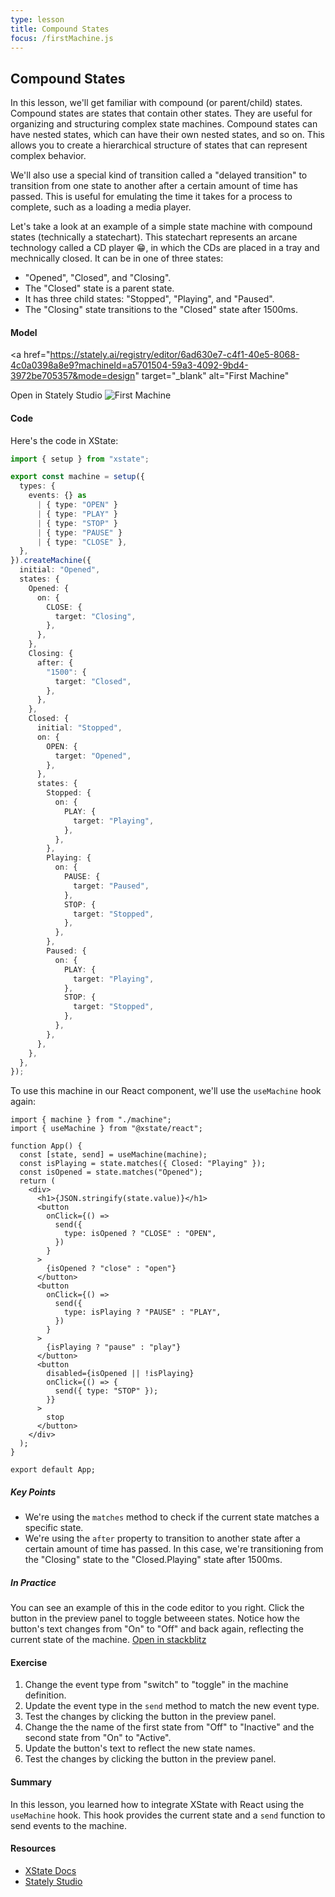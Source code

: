 ```yaml
---
type: lesson
title: Compound States
focus: /firstMachine.js
---
```


## Compound States

In this lesson, we'll get familiar with compound (or parent/child) states. Compound states are states that contain other states. They are useful for organizing and structuring complex state machines. Compound states can have nested states, which can have their own nested states, and so on. This allows you to create a hierarchical structure of states that can represent complex behavior.

We'll also use a special kind of transition called a "delayed transition" to transition from one state to another after a certain amount of time has passed. This is useful for emulating the time it takes for a process to complete, such as a loading a media player.

Let's take a look at an example of a simple state machine with compound states (technically a statechart). This statechart represents an arcane technology called a CD player 😁, in which the CDs are placed in a tray and mechnically closed. It can be in one of three states:

- "Opened", "Closed", and "Closing".
- The "Closed" state is a parent state.
- It has three child states: "Stopped", "Playing", and "Paused".
- The "Closing" state transitions to the "Closed" state after 1500ms.

#### Model

<a
  href="https://stately.ai/registry/editor/6ad630e7-c4f1-40e5-8068-4c0a0398a8e9?machineId=a5701504-59a3-4092-9bd4-3972be705357&mode=design"
  target="_blank"
  alt="First Machine"
>
  Open in Stately Studio
</a>
<img src="/first-machine.png" alt="First Machine" />

#### Code

Here's the code in XState:

```ts
import { setup } from "xstate";

export const machine = setup({
  types: {
    events: {} as
      | { type: "OPEN" }
      | { type: "PLAY" }
      | { type: "STOP" }
      | { type: "PAUSE" }
      | { type: "CLOSE" },
  },
}).createMachine({
  initial: "Opened",
  states: {
    Opened: {
      on: {
        CLOSE: {
          target: "Closing",
        },
      },
    },
    Closing: {
      after: {
        "1500": {
          target: "Closed",
        },
      },
    },
    Closed: {
      initial: "Stopped",
      on: {
        OPEN: {
          target: "Opened",
        },
      },
      states: {
        Stopped: {
          on: {
            PLAY: {
              target: "Playing",
            },
          },
        },
        Playing: {
          on: {
            PAUSE: {
              target: "Paused",
            },
            STOP: {
              target: "Stopped",
            },
          },
        },
        Paused: {
          on: {
            PLAY: {
              target: "Playing",
            },
            STOP: {
              target: "Stopped",
            },
          },
        },
      },
    },
  },
});
```

To use this machine in our React component, we'll use the `useMachine` hook again:

```tsx
import { machine } from "./machine";
import { useMachine } from "@xstate/react";

function App() {
  const [state, send] = useMachine(machine);
  const isPlaying = state.matches({ Closed: "Playing" });
  const isOpened = state.matches("Opened");
  return (
    <div>
      <h1>{JSON.stringify(state.value)}</h1>
      <button
        onClick={() =>
          send({
            type: isOpened ? "CLOSE" : "OPEN",
          })
        }
      >
        {isOpened ? "close" : "open"}
      </button>
      <button
        onClick={() =>
          send({
            type: isPlaying ? "PAUSE" : "PLAY",
          })
        }
      >
        {isPlaying ? "pause" : "play"}
      </button>
      <button
        disabled={isOpened || !isPlaying}
        onClick={() => {
          send({ type: "STOP" });
        }}
      >
        stop
      </button>
    </div>
  );
}

export default App;
```

##### Key Points

- We're using the `matches` method to check if the current state matches a specific state.
- We're using the `after` property to transition to another state after a certain amount of time has passed. In this case, we're transitioning from the "Closing" state to the "Closed.Playing" state after 1500ms.

##### In Practice

You can see an example of this in the code editor to you right. Click the button in the preview panel to toggle betweeen states. Notice how the button's text changes from "On" to "Off" and back again, reflecting the current state of the machine. [Open in stackblitz](https://stackblitz.com/edit/vitejs-vite-twkr61?file=firstMachine.js)

#### Exercise

1. Change the event type from "switch" to "toggle" in the machine definition.
2. Update the event type in the `send` method to match the new event type.
3. Test the changes by clicking the button in the preview panel.
4. Change the the name of the first state from "Off" to "Inactive" and the second state from "On" to "Active".
5. Update the button's text to reflect the new state names.
6. Test the changes by clicking the button in the preview panel.

#### Summary

In this lesson, you learned how to integrate XState with React using the `useMachine` hook. This hook provides the current state and a `send` function to send events to the machine.

#### Resources

- [XState Docs](https://stately.ai/docs/xstate)
- [Stately Studio](https://stately.ai/registry/editor/6ad630e7-c4f1-40e5-8068-4c0a0398a8e9?machineId=a5701504-59a3-4092-9bd4-3972be705357&mode=design)
